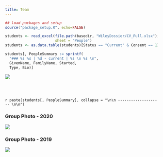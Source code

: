---
title: Team
---


```{r load_packages, message=FALSE, warning=FALSE, include=FALSE} 

## load packages and setup
source("package_setup.R", echo=FALSE)

students <- read_excel(file.path(basedir, "WileyDossier/CV_Full.xlsx"),
                       sheet = "People")
students <- as.data.table(students)[Status == "Current" & Consent == 1][order(FamilyName)]

students[, PeopleSummary := sprintf(
  "### %s %s | %d - current | %s \n %s \n",
  GivenName, FamilyName, Started,
  Type, Bio)]


```

![](BML_Group_2021.jpg)

<br></br>

`r paste(students[, PeopleSummary], collapse = "\n\n -------------------- \n\n")`


### Group Photo - 2020

![](BML_Group_2020.jpg)


### Group Photo - 2019

![](BML_Group_2019.jpg)
